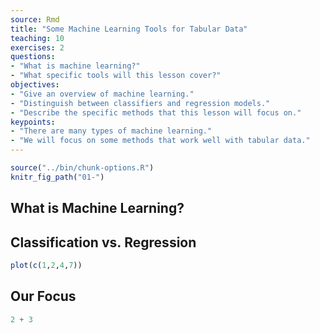 ```yaml
---
source: Rmd
title: "Some Machine Learning Tools for Tabular Data"
teaching: 10
exercises: 2
questions:
- "What is machine learning?"
- "What specific tools will this lesson cover?"
objectives:
- "Give an overview of machine learning."
- "Distinguish between classifiers and regression models."
- "Describe the specific methods that this lesson will focus on."
keypoints:
- "There are many types of machine learning."
- "We will focus on some methods that work well with tabular data."
---
```


```r
source("../bin/chunk-options.R")
knitr_fig_path("01-")
```

## What is Machine Learning?

## Classification vs. Regression

```r
plot(c(1,2,4,7))
```


## Our Focus

```r
2 + 3
```
